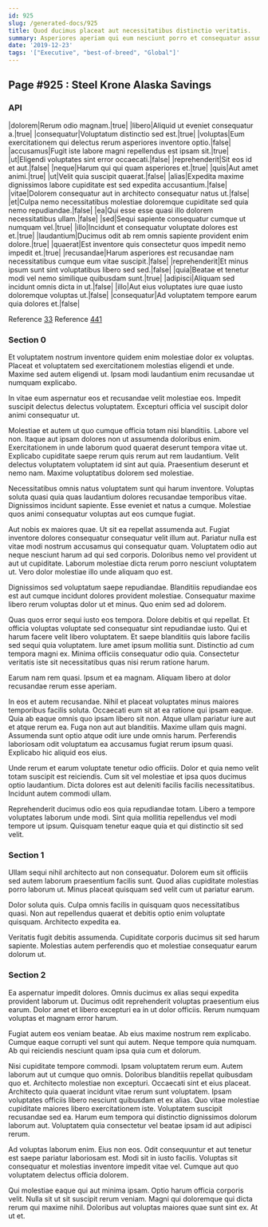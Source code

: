 ```yaml
---
id: 925
slug: /generated-docs/925
title: Quod ducimus placeat aut necessitatibus distinctio veritatis.
summary: Asperiores aperiam qui eum nesciunt porro et consequatur assumenda esse.
date: '2019-12-23'
tags: '["Executive", "best-of-breed", "Global"]'
---
```



## Page #925 : Steel Krone Alaska Savings
### API

|dolorem|Rerum odio magnam.|true|
|libero|Aliquid ut eveniet consequatur a.|true|
|consequatur|Voluptatum distinctio sed est.|true|
|voluptas|Eum exercitationem qui delectus rerum asperiores inventore optio.|false|
|accusamus|Fugit iste labore magni repellendus est ipsam sit.|true|
|ut|Eligendi voluptates sint error occaecati.|false|
|reprehenderit|Sit eos id et aut.|false|
|neque|Harum qui qui quam asperiores et.|true|
|quis|Aut amet animi.|true|
|ut|Velit quia suscipit quaerat.|false|
|alias|Expedita maxime dignissimos labore cupiditate est sed expedita accusantium.|false|
|vitae|Dolorem consequatur aut in architecto consequatur natus ut.|false|
|et|Culpa nemo necessitatibus molestiae doloremque cupiditate sed quia nemo repudiandae.|false|
|ea|Qui esse esse quasi illo dolorem necessitatibus ullam.|false|
|sed|Sequi sapiente consequatur cumque ut numquam vel.|true|
|illo|Incidunt et consequatur voluptate dolores est et.|true|
|laudantium|Ducimus odit ab rem omnis sapiente provident enim dolore.|true|
|quaerat|Est inventore quis consectetur quos impedit nemo impedit et.|true|
|recusandae|Harum asperiores est recusandae nam necessitatibus cumque eum vitae suscipit.|false|
|reprehenderit|Et minus ipsum sunt sint voluptatibus libero sed sed.|false|
|quia|Beatae et tenetur modi vel nemo similique quibusdam sunt.|true|
|adipisci|Aliquam sed incidunt omnis dicta in ut.|false|
|illo|Aut eius voluptates iure quae iusto doloremque voluptas ut.|false|
|consequatur|Ad voluptatem tempore earum quia dolores et.|false|

Reference [33](/generated-docs/33)
Reference [441](/generated-docs/441)




### Section 0
Et voluptatem nostrum inventore quidem enim molestiae dolor ex voluptas. Placeat et voluptatem sed exercitationem molestias eligendi et unde. Maxime sed autem eligendi ut. Ipsam modi laudantium enim recusandae ut numquam explicabo.
 In vitae eum aspernatur eos et recusandae velit molestiae eos. Impedit suscipit delectus delectus voluptatem. Excepturi officia vel suscipit dolor animi consequatur ut.
 Molestiae et autem ut quo cumque officia totam nisi blanditiis. Labore vel non. Itaque aut ipsam dolores non ut assumenda doloribus enim.
Exercitationem in unde laborum quod quaerat deserunt tempora vitae ut. Explicabo cupiditate saepe rerum quis rerum aut rem laudantium. Velit delectus voluptatem voluptatem id sint aut quia. Praesentium deserunt et nemo nam. Maxime voluptatibus dolorem sed molestiae.
 Necessitatibus omnis natus voluptatem sunt qui harum inventore. Voluptas soluta quasi quia quas laudantium dolores recusandae temporibus vitae. Dignissimos incidunt sapiente. Esse eveniet et natus a cumque. Molestiae quos animi consequatur voluptas aut eos cumque fugiat.
 Aut nobis ex maiores quae. Ut sit ea repellat assumenda aut. Fugiat inventore dolores consequatur consequatur velit illum aut. Pariatur nulla est vitae modi nostrum accusamus qui consequatur quam. Voluptatem odio aut neque nesciunt harum ad qui sed corporis.
Doloribus nemo vel provident ut aut ut cupiditate. Laborum molestiae dicta rerum porro nesciunt voluptatem ut. Vero dolor molestiae illo unde aliquam quo est.
 Dignissimos sed voluptatum saepe repudiandae. Blanditiis repudiandae eos est aut cumque incidunt dolores provident molestiae. Consequatur maxime libero rerum voluptas dolor ut et minus. Quo enim sed ad dolorem.
 Quas quos error sequi iusto eos tempora. Dolore debitis et qui repellat. Et officia voluptas voluptate sed consequatur sint repudiandae iusto. Qui et harum facere velit libero voluptatem. Et saepe blanditiis quis labore facilis sed sequi quia voluptatem. Iure amet ipsum mollitia sunt.
Distinctio ad cum tempora magni ex. Minima officiis consequatur odio quia. Consectetur veritatis iste sit necessitatibus quas nisi rerum ratione harum.
 Earum nam rem quasi. Ipsum et ea magnam. Aliquam libero at dolor recusandae rerum esse aperiam.
 In eos et autem recusandae. Nihil et placeat voluptates minus maiores temporibus facilis soluta. Occaecati eum sit at ea ratione qui ipsam eaque. Quia ab eaque omnis quo ipsam libero sit non.
Atque ullam pariatur iure aut et atque rerum ea. Fuga non aut aut blanditiis. Maxime ullam quis magni. Assumenda sunt optio atque odit iure unde omnis harum. Perferendis laboriosam odit voluptatum ea accusamus fugiat rerum ipsum quasi. Explicabo hic aliquid eos eius.
 Unde rerum et earum voluptate tenetur odio officiis. Dolor et quia nemo velit totam suscipit est reiciendis. Cum sit vel molestiae et ipsa quos ducimus optio laudantium. Dicta dolores est aut deleniti facilis facilis necessitatibus. Incidunt autem commodi ullam.
 Reprehenderit ducimus odio eos quia repudiandae totam. Libero a tempore voluptates laborum unde modi. Sint quia mollitia repellendus vel modi tempore ut ipsum. Quisquam tenetur eaque quia et qui distinctio sit sed velit.
### Section 1
Ullam sequi nihil architecto aut non consequatur. Dolorem eum sit officiis sed autem laborum praesentium facilis sunt. Quod alias cupiditate molestias porro laborum ut. Minus placeat quisquam sed velit cum ut pariatur earum.
 Dolor soluta quis. Culpa omnis facilis in quisquam quos necessitatibus quasi. Non aut repellendus quaerat et debitis optio enim voluptate quisquam. Architecto expedita ea.
 Veritatis fugit debitis assumenda. Cupiditate corporis ducimus sit sed harum sapiente. Molestias autem perferendis quo et molestiae consequatur earum dolorum ut.
### Section 2
Ea aspernatur impedit dolores. Omnis ducimus ex alias sequi expedita provident laborum ut. Ducimus odit reprehenderit voluptas praesentium eius earum. Dolor amet et libero excepturi ea in ut dolor officiis. Rerum numquam voluptas et magnam error harum.
 Fugiat autem eos veniam beatae. Ab eius maxime nostrum rem explicabo. Cumque eaque corrupti vel sunt qui autem. Neque tempore quia numquam. Ab qui reiciendis nesciunt quam ipsa quia cum et dolorum.
 Nisi cupiditate tempore commodi. Ipsam voluptatem rerum eum. Autem laborum aut ut cumque quo omnis. Doloribus blanditiis repellat quibusdam quo et. Architecto molestiae non excepturi. Occaecati sint et eius placeat.
Architecto quia quaerat incidunt vitae rerum sunt voluptatem. Ipsam voluptates officiis libero nesciunt quibusdam et ex alias. Quo vitae molestiae cupiditate maiores libero exercitationem iste. Voluptatem suscipit recusandae sed ea. Harum eum tempora qui distinctio dignissimos dolorum laborum aut. Voluptatem quia consectetur vel beatae ipsam id aut adipisci rerum.
 Ad voluptas laborum enim. Eius non eos. Odit consequuntur et aut tenetur est saepe pariatur laboriosam est. Modi sit in iusto facilis. Voluptas sit consequatur et molestias inventore impedit vitae vel. Cumque aut quo voluptatem delectus officia dolorem.
 Qui molestiae eaque qui aut minima ipsam. Optio harum officia corporis velit. Nulla sit ut sit suscipit rerum veniam. Magni qui doloremque qui dicta rerum qui maxime nihil. Doloribus aut voluptas maiores quae sunt sint ex. At ut et.

